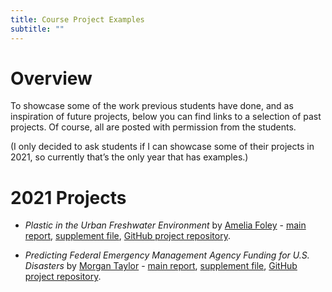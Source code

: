 ```yaml
---
title: Course Project Examples 
subtitle: ""
---
```


# Overview

To showcase some of the work previous students have done, and as
inspiration of future projects, below you can find links to a selection
of past projects. Of course, all are posted with permission from the
students.

(I only decided to ask students if I can showcase some of their projects
in 2021, so currently that's the only year that has examples.)

# 2021 Projects

-   *Plastic in the Urban Freshwater Environment* by [Amelia
    Foley](https://ameliafoley.github.io/AMELIAFOLEY-MADA-portfolio/) -
    [main report](projectexamples/Foley_Report.html), [supplement
    file](projectexamples/Foley_Supplement.html), [GitHub project
    repository](https://github.com/ameliafoley/AmeliaFoley-MADA-project).

-   *Predicting Federal Emergency Management Agency Funding for U.S.
    Disasters* by [Morgan
    Taylor](https://morganataylor.github.io/MorganTaylor-MADA-portfolio/index.html) -
    [main report](projectexamples/Taylor_Report.html), [supplement
    file](projectexamples/Taylor_Supplement.html), [GitHub project
    repository](https://github.com/morganataylor/MorganTaylor-MADA-project).
